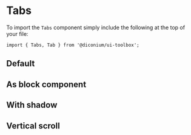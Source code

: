 
<Meta of={TabsStories} />

# Tabs

To import the `Tabs` component simply include the following at the top of your file:

```
import { Tabs, Tab } from '@diconium/ui-toolbox';
```

## Default

<Canvas of={TabsStories.Default} />

## As block component

<Canvas of={TabsStories.AsBlockComponent} />

## With shadow

<Canvas of={TabsStories.WithShadow} />

## Vertical scroll

<Canvas of={TabsStories.VerticalScroll} />
